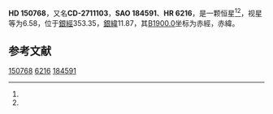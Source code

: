 {{Starbox begin
| name = HD 150768
}}
{{Starbox observe
| epoch = [[J2000.0|J2000.0]]
| constell = {{星座名待查}}<ref name=SIMBAD>{{cite web
 | url=http://simbad.u-strasbg.fr/simbad/sim-id?Ident=HR+6216
 | title =Pulsating variable Star
 | publisher=Centre de Données astronomiques de Strasbourg
 | work=SIMBAD
 | accessdate=2012-07-13}}</ref><ref name=DATA>{{cite web
 | url=http://vizier.u-strasbg.fr/viz-bin/VizieR-5?-out.add=.&-source=5050&-corr=PK=HR&-out.max=9999&HR=6216
 | title=VizieR Detailed Page
 | accessdate=2012-07-13
 | archive-date=2016-03-04
 | archive-url=https://web.archive.org/web/20160304210802/http://vizier.u-strasbg.fr/viz-bin/VizieR-5?-out.add=.&-source=5050&-corr=PK=HR&-out.max=9999&HR=6216
 | dead-url=no
 }}</ref>
| 星官 = 
| ra = {{RA|16|44|17.3}}<ref name=SIMBAD /><ref name=DATA />
| dec = {{DEC|-27|27|22}}<ref name=SIMBAD /><ref name=DATA />
| appmag_v = 6.58<ref name=SIMBAD /><ref name=DATA />
}}
{{Starbox character
| class = A2V<ref name=SIMBAD /><ref name=DATA />
| b-v = 0.1<ref name=SIMBAD /><ref name=DATA />
| u-b = <ref name=SIMBAD /><ref name=DATA />
| r-i = <ref name=SIMBAD /><ref name=DATA />
| variable = 
}}
{{Starbox astrometry
| radial_v = 
| prop_mo_ra = -26
| parallax = 0.012
| p_error =
}}
{{Starbox catalog
| names =CD-2711103，[[SAO星表|SAO]] 184591，[[HD星表|HD]] 150768，[[HR星表|HR]] 6216}}
{{Starbox reference |Simbad=HR+6216}}
{{Starbox end}}

'''HD 150768'''，又名'''CD-2711103'''，'''SAO 184591'''、'''HR 6216'''，是一颗恒星<ref name=SIMBAD /><ref name=DATA />，视星等为6.58，位于[[銀道座標系|銀經]]353.35，[[銀道座標系|銀緯]]11.87，其[[B1900.0|B1900.0]]坐标为赤經{{RA|16|38|4.9}}，赤緯{{DEC|-27|11.87|6}}。

== 参考文献 ==
{{reflist}}

{{star-stub}}

[[Category:HD和HDE天體|150768]]
[[Category:HR天體|6216]]
[[Category:SAO天體|184591]]